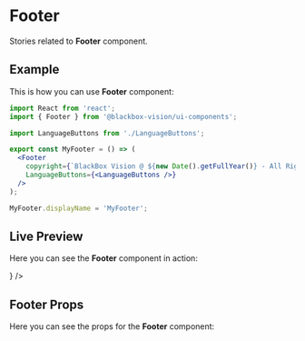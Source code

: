 

<Meta title="UI Components/Footer" component={Footer} />

# Footer

Stories related to **Footer** component.

## Example

This is how you can use **Footer** component:

```jsx
import React from 'react';
import { Footer } from '@blackbox-vision/ui-components';

import LanguageButtons from './LanguageButtons';

export const MyFooter = () => (
  <Footer
    copyright={`BlackBox Vision @ ${new Date().getFullYear()} - All Rights Reserved`}
    LanguageButtons={<LanguageButtons />}
  />
);

MyFooter.displayName = 'MyFooter';
```

## Live Preview

Here you can see the **Footer** component in action:

<Preview withSource="none">
  <Story name="Get started" decorators={[withKnobs, addThemeProvider(lightTheme)]}>
    <Footer
      copyright={text(
        'Copyright',
        `BlackBox Vision @ ${new Date().getFullYear()} - All Rights Reserved`
      )}
      LanguageButtons={<LanguageButtons />}
    />
  </Story>
</Preview>

## Footer Props

Here you can see the props for the **Footer** component:

<Props of={Footer} />
